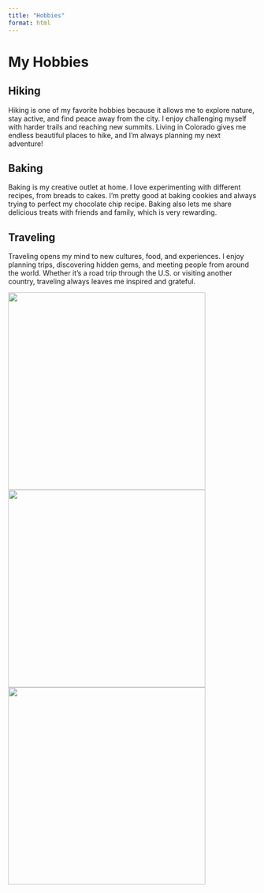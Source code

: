 ```yaml
---
title: "Hobbies"
format: html
---
```


# My Hobbies

## Hiking

Hiking is one of my favorite hobbies because it allows me to explore nature, stay active, and find peace away from the city. I enjoy challenging myself with harder trails and reaching new summits. Living in Colorado gives me endless beautiful places to hike, and I'm always planning my next adventure!


## Baking

Baking is my creative outlet at home. I love experimenting with different recipes, from breads to cakes. I'm pretty good at baking cookies and always trying to perfect my chocolate chip recipe. Baking also lets me share delicious treats with friends and family, which is very rewarding.

## Traveling

Traveling opens my mind to new cultures, food, and experiences. I enjoy planning trips, discovering hidden gems, and meeting people from around the world. Whether it's a road trip through the U.S. or visiting another country, traveling always leaves me inspired and grateful.

![](travel.png){width=400px}
![](travelme.png){width=400px}
![](paint.png){width=400px}
